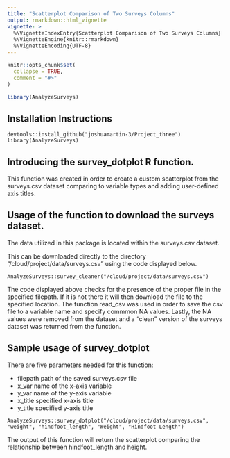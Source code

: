 ```yaml
---
title: "Scatterplot Comparison of Two Surveys Columns"
output: rmarkdown::html_vignette
vignette: >
  %\VignetteIndexEntry{Scatterplot Comparison of Two Surveys Columns}
  %\VignetteEngine{knitr::rmarkdown}
  %\VignetteEncoding{UTF-8}
---
```


```r
knitr::opts_chunk$set(
  collapse = TRUE,
  comment = "#>"
)
```

```r
library(AnalyzeSurveys)
```


## Installation Instructions

```
devtools::install_github("joshuamartin-3/Project_three")
library(AnalyzeSurveys)
```

## Introducing the survey_dotplot R function.

This function was created in order to create a custom scatterplot from the surveys.csv dataset comparing to variable types and adding user-defined axis titles. 

## Usage of the function to download the surveys dataset.

The data utilized in this package is located within the surveys.csv dataset.

This can be downloaded directly to the directory "/cloud/project/data/surveys.csv" using the code displayed below.

```
AnalyzeSurveys::survey_cleaner("/cloud/project/data/surveys.csv")
```

The code displayed above checks for the presence of the proper file in the specified filepath. If it is not there it will then download the file to the specified location. The function read_csv was used in order to save the csv file to a variable name and specify commmon NA values. Lastly, the NA values were removed from the dataset and a "clean" version of the surveys dataset was returned from the function.

## Sample usage of survey_dotplot

There are five parameters needed for this function:

+ filepath path of the saved surveys.csv file
+ x_var name of the x-axis variable
+ y_var name of the y-axis variable
+ x_title specified x-axis title
+ y_title specified y-axis title

```
AnalyzeSurveys::survey_dotplot("/cloud/project/data/surveys.csv", "weight", "hindfoot_length", "Weight", "Hindfoot Length")
```

The output of this function will return the scatterplot comparing the relationship between hindfoot_length and height.

